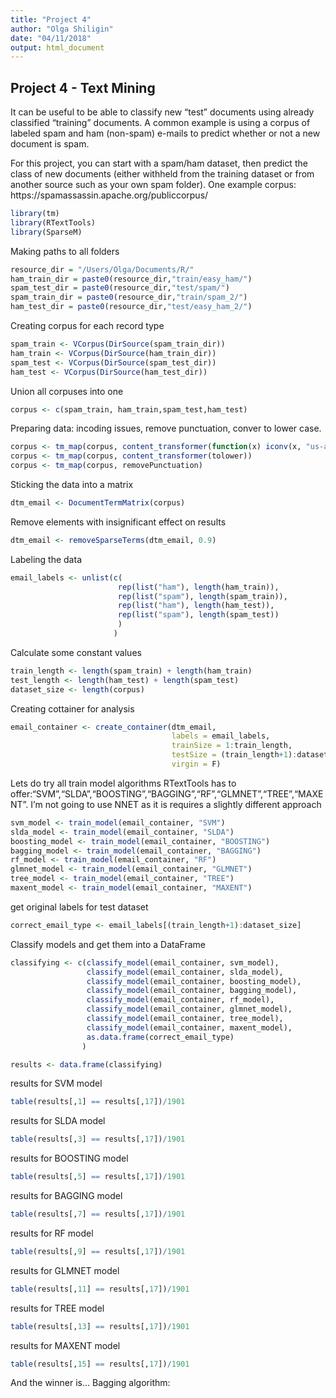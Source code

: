 ```yaml
---
title: "Project 4"
author: "Olga Shiligin"
date: "04/11/2018"
output: html_document
---
```


Project 4 - Text Mining
-------------------------

It can be useful to be able to classify new "test" documents using already classified "training" documents.  A common example is using a corpus of labeled spam and ham (non-spam) e-mails to predict whether or not a new document is spam.  

For this project, you can start with a spam/ham dataset, then predict the class of new documents (either withheld from the training dataset or from another source such as your own spam folder).   One example corpus:  https://spamassassin.apache.org/publiccorpus/


```r
library(tm)
library(RTextTools)
library(SparseM)
```

Making paths to all folders

```r
resource_dir = "/Users/Olga/Documents/R/"
ham_train_dir = paste0(resource_dir,"train/easy_ham/")
spam_test_dir = paste0(resource_dir,"test/spam/")
spam_train_dir = paste0(resource_dir,"train/spam_2/")
ham_test_dir = paste0(resource_dir,"test/easy_ham_2/")
```

Сreating corpus for each record type

```r
spam_train <- VCorpus(DirSource(spam_train_dir)) 
ham_train <- VCorpus(DirSource(ham_train_dir))
spam_test <- VCorpus(DirSource(spam_test_dir))
ham_test <- VCorpus(DirSource(ham_test_dir))
```

Union all corpuses into one

```r
corpus <- c(spam_train, ham_train,spam_test,ham_test)
```
Preparing data: incoding issues, remove punctuation, conver to lower case.

```r
corpus <- tm_map(corpus, content_transformer(function(x) iconv(x, "us-ascii", sub="byte")))
corpus <- tm_map(corpus, content_transformer(tolower))
corpus <- tm_map(corpus, removePunctuation)
```
 
Sticking the data into a matrix

```r
dtm_email <- DocumentTermMatrix(corpus)
```

Remove elements with insignificant effect on results

```r
dtm_email <- removeSparseTerms(dtm_email, 0.9)
```
 Labeling the data 

```r
email_labels <- unlist(c(
                        rep(list("ham"), length(ham_train)),
                        rep(list("spam"), length(spam_train)),
                        rep(list("ham"), length(ham_test)),
                        rep(list("spam"), length(spam_test))
                        )
                       )
```

Calculate some constant values

```r
train_length <- length(spam_train) + length(ham_train)
test_length <- length(ham_test) + length(spam_test)
dataset_size <- length(corpus)
```


Creating cottainer for analysis

```r
email_container <- create_container(dtm_email,
                                    labels = email_labels,
                                    trainSize = 1:train_length,
                                    testSize = (train_length+1):dataset_size,
                                    virgin = F)

```

 Lets do try all train model algorithms RTextTools has to offer:"SVM","SLDA","BOOSTING","BAGGING","RF","GLMNET","TREE","MAXENT". I'm not going to use NNET as it is requires a slightly different approach
 
```r
svm_model <- train_model(email_container, "SVM")
slda_model <- train_model(email_container, "SLDA")
boosting_model <- train_model(email_container, "BOOSTING")
bagging_model <- train_model(email_container, "BAGGING")
rf_model <- train_model(email_container, "RF")
glmnet_model <- train_model(email_container, "GLMNET")
tree_model <- train_model(email_container, "TREE")
maxent_model <- train_model(email_container, "MAXENT")
```
 
 get original labels for test dataset 
 
```r
correct_email_type <- email_labels[(train_length+1):dataset_size]
```

Classify models and get them into a DataFrame

```r
classifying <- c(classify_model(email_container, svm_model),
                 classify_model(email_container, slda_model),
                 classify_model(email_container, boosting_model),
                 classify_model(email_container, bagging_model),
                 classify_model(email_container, rf_model),
                 classify_model(email_container, glmnet_model),
                 classify_model(email_container, tree_model),
                 classify_model(email_container, maxent_model),
                 as.data.frame(correct_email_type)
                )

results <- data.frame(classifying)
```

results for SVM model
```r
table(results[,1] == results[,17])/1901
```
 results for SLDA model
```r
table(results[,3] == results[,17])/1901
```
 results for BOOSTING model
```r
table(results[,5] == results[,17])/1901
```
 results for BAGGING model
```r
table(results[,7] == results[,17])/1901
```
 results for RF model
```r
table(results[,9] == results[,17])/1901
```
 results for GLMNET model
```r
table(results[,11] == results[,17])/1901
```
 results for TREE model
```r
table(results[,13] == results[,17])/1901
```
 results for MAXENT model
```r
table(results[,15] == results[,17])/1901
```
And the winner is... Bagging algorithm:
